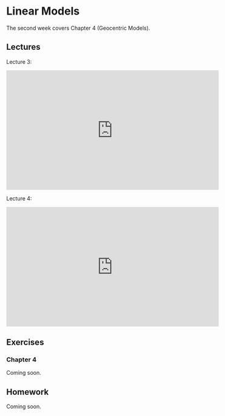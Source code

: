 # Linear Models

The second week covers Chapter 4 (Geocentric Models).

## Lectures

Lecture 3:

<iframe width="560" height="315" src="https://www.youtube.com/embed/h5aPo5wXN8E" frameborder="0" allow="accelerometer; autoplay; encrypted-media; gyroscope; picture-in-picture" allowfullscreen></iframe>

Lecture 4:

<iframe width="560" height="315" src="https://www.youtube.com/embed/ENxTrFf9a7c" frameborder="0" allow="accelerometer; autoplay; encrypted-media; gyroscope; picture-in-picture" allowfullscreen></iframe>

## Exercises

### Chapter 4

Coming soon.

## Homework

Coming soon.

